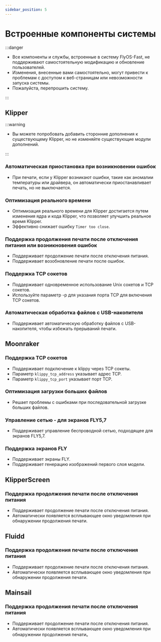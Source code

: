 ```yaml
---
sidebar_position: 5
---
```


# Встроенные компоненты системы

:::danger

- Все компоненты и службы, встроенные в систему FlyOS-Fast, не поддерживают самостоятельную модификацию и обновление пользователей.
- Изменения, внесенные вами самостоятельно, могут привести к проблемам с доступом к веб-страницам или невозможности запуска системы.
- Пожалуйста, перепрошить систему.

:::

## Klipper

:::warning

- Вы можете попробовать добавить сторонние дополнения к существующему Klipper, но не изменяйте существующие модули дополнений.

:::

### Автоматическая приостановка при возникновении ошибок

- При печати, если у Klipper возникают ошибки, такие как аномалии температуры или драйвера, он автоматически приостанавливает печать, но не выключается.

### Оптимизация реального времени

- Оптимизация реального времени для Klipper достигается путем изменения ядра и кода Klipper, что позволяет улучшить реальное время Klipper.
- Эффективно снижает ошибку `Timer too close`.

### Поддержка продолжения печати после отключения питания или возникновения ошибок

- Поддерживает продолжение печати после отключения питания.
- Поддерживает возобновление печати после ошибок.

### Поддержка TCP сокетов

- Поддерживает одновременное использование Unix сокетов и TCP сокетов.
- Используйте параметр -p для указания порта TCP для включения TCP сокетов.

### Автоматическая обработка файлов с USB-накопителя

- Поддерживает автоматическую обработку файлов с USB-накопителя, чтобы избежать прерываний печати.

## Moonraker

### Поддержка TCP сокетов

- Поддерживает подключение к klippy через TCP сокеты.
- Параметр `klippy_tcp_address` указывает адрес TCP.
- Параметр `klippy_tcp_port` указывает порт TCP.

### Оптимизация загрузки больших файлов

- Решает проблемы с ошибками при последовательной загрузке больших файлов.

### Управление сетью - для экранов FLY5,7

- Поддерживает управление беспроводной сетью, подходящее для экранов FLY5,7.

### Поддержка экранов FLY

- Поддерживает экраны FLY.
- Поддерживает генерацию изображений первого слоя модели.

## KlipperScreen

### Поддержка продолжения печати после отключения питания

- Поддерживает продолжение печати после отключения питания.
- Автоматически появляется всплывающее окно уведомления при обнаружении продолжения печати.

## Fluidd

### Поддержка продолжения печати после отключения питания

- Поддерживает продолжение печати после отключения питания.
- Автоматически появляется всплывающее окно уведомления при обнаружении продолжения печати.

## Mainsail

### Поддержка продолжения печати после отключения питания

- Поддерживает продолжение печати после отключения питания.
- Автоматически появляется всплывающее окно уведомления при обнаружении продолжения печати。